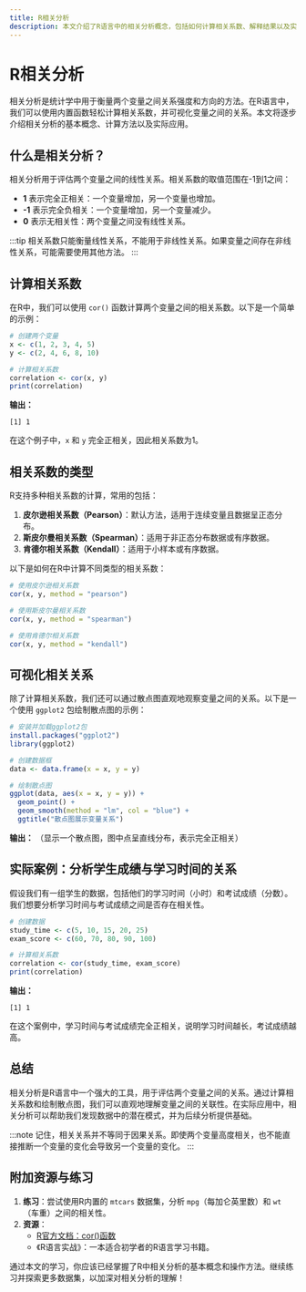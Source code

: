 ```yaml
---
title: R相关分析
description: 本文介绍了R语言中的相关分析概念，包括如何计算相关系数、解释结果以及实际应用案例。适合初学者学习R统计分析。
---
```


# R相关分析

相关分析是统计学中用于衡量两个变量之间关系强度和方向的方法。在R语言中，我们可以使用内置函数轻松计算相关系数，并可视化变量之间的关系。本文将逐步介绍相关分析的基本概念、计算方法以及实际应用。

## 什么是相关分析？

相关分析用于评估两个变量之间的线性关系。相关系数的取值范围在-1到1之间：

- **1** 表示完全正相关：一个变量增加，另一个变量也增加。
- **-1** 表示完全负相关：一个变量增加，另一个变量减少。
- **0** 表示无相关性：两个变量之间没有线性关系。

:::tip
相关系数只能衡量线性关系，不能用于非线性关系。如果变量之间存在非线性关系，可能需要使用其他方法。
:::

## 计算相关系数

在R中，我们可以使用 `cor()` 函数计算两个变量之间的相关系数。以下是一个简单的示例：

```r
# 创建两个变量
x <- c(1, 2, 3, 4, 5)
y <- c(2, 4, 6, 8, 10)

# 计算相关系数
correlation <- cor(x, y)
print(correlation)
```

**输出：**
```
[1] 1
```

在这个例子中，`x` 和 `y` 完全正相关，因此相关系数为1。

## 相关系数的类型

R支持多种相关系数的计算，常用的包括：

1. **皮尔逊相关系数（Pearson）**：默认方法，适用于连续变量且数据呈正态分布。
2. **斯皮尔曼相关系数（Spearman）**：适用于非正态分布数据或有序数据。
3. **肯德尔相关系数（Kendall）**：适用于小样本或有序数据。

以下是如何在R中计算不同类型的相关系数：

```r
# 使用皮尔逊相关系数
cor(x, y, method = "pearson")

# 使用斯皮尔曼相关系数
cor(x, y, method = "spearman")

# 使用肯德尔相关系数
cor(x, y, method = "kendall")
```

## 可视化相关关系

除了计算相关系数，我们还可以通过散点图直观地观察变量之间的关系。以下是一个使用 `ggplot2` 包绘制散点图的示例：

```r
# 安装并加载ggplot2包
install.packages("ggplot2")
library(ggplot2)

# 创建数据框
data <- data.frame(x = x, y = y)

# 绘制散点图
ggplot(data, aes(x = x, y = y)) +
  geom_point() +
  geom_smooth(method = "lm", col = "blue") +
  ggtitle("散点图展示变量关系")
```

**输出：**
（显示一个散点图，图中点呈直线分布，表示完全正相关）

## 实际案例：分析学生成绩与学习时间的关系

假设我们有一组学生的数据，包括他们的学习时间（小时）和考试成绩（分数）。我们想要分析学习时间与考试成绩之间是否存在相关性。

```r
# 创建数据
study_time <- c(5, 10, 15, 20, 25)
exam_score <- c(60, 70, 80, 90, 100)

# 计算相关系数
correlation <- cor(study_time, exam_score)
print(correlation)
```

**输出：**
```
[1] 1
```

在这个案例中，学习时间与考试成绩完全正相关，说明学习时间越长，考试成绩越高。

## 总结

相关分析是R语言中一个强大的工具，用于评估两个变量之间的关系。通过计算相关系数和绘制散点图，我们可以直观地理解变量之间的关联性。在实际应用中，相关分析可以帮助我们发现数据中的潜在模式，并为后续分析提供基础。

:::note
记住，相关关系并不等同于因果关系。即使两个变量高度相关，也不能直接推断一个变量的变化会导致另一个变量的变化。
:::

## 附加资源与练习

1. **练习**：尝试使用R内置的 `mtcars` 数据集，分析 `mpg`（每加仑英里数）和 `wt`（车重）之间的相关性。
2. **资源**：
   - [R官方文档：cor()函数](https://www.rdocumentation.org/packages/stats/versions/3.6.2/topics/cor)
   - 《R语言实战》：一本适合初学者的R语言学习书籍。

通过本文的学习，你应该已经掌握了R中相关分析的基本概念和操作方法。继续练习并探索更多数据集，以加深对相关分析的理解！